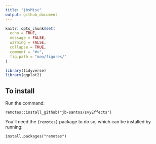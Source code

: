 ```yaml
---
title: "jbsMisc"
output: github_document
---
```


```r
knitr::opts_chunk$set(
  echo = TRUE,
  message = FALSE, 
  warning = FALSE,
  collapse = TRUE,
  comment = "#>",
  fig.path = "man/figures/"
)
```

```r
library(tidyverse)
library(ggplot2)
```


## To install

Run the command:

```
remotes::install_github("jb-santos/svyEffects")
```

You'll need the `{remotes}` package to do so, which can be installed by running:

```
install.packages("remotes")
```


